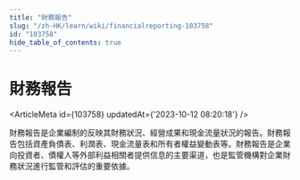 ```yaml
---
title: "財務報告"
slug: "/zh-HK/learn/wiki/financialreporting-103758"
id: "103758"
hide_table_of_contents: true
---
```



<Breadcrumbs current="財務報告" />

# 財務報告

<ArticleMeta id={103758} updatedAt={'2023-10-12 08:20:18'} />
<div className='border-solid border-b border-t-0 my-4 border-[var(--ifm-color-gray-300)]' />

財務報告是企業編制的反映其財務狀況、經營成果和現金流量狀況的報告。財務報告包括資產負債表、利潤表、現金流量表和所有者權益變動表等。財務報告是企業向投資者、債權人等外部利益相關者提供信息的主要渠道，也是監管機構對企業財務狀況進行監管和評估的重要依據。
